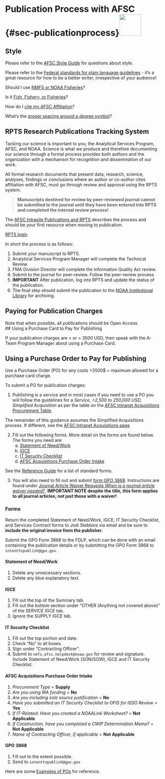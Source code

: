 # Publication Process with AFSC {#sec-publicationprocess}![](_img/contract.png){height=70}

## Style
Please refer to the [AFSC Style Guide](https://drive.google.com/file/d/0B-F6OHsoRmTkX2x6cXZ3NWwzeFE/view?resourcekey=0-PULR1VmB2gVOuSMDW-YAQA) for questions about style.

Please refer to the [Federal standards for plain language guidelines](https://www.plainlanguage.gov/media/FederalPLGuidelines.pdf) - it's a great resource for how to be a better writer, irrespective of your audience!

Should I use [NMFS or NOAA Fisheries](https://drive.google.com/file/d/0B-F6OHsoRmTkRzRlbFNXZUU2aGc/view?resourcekey=0-8ApYb_ovfYVj4pLKifk_lg)?

Is it [Fish, Fishery, or Fisheries](https://sites.google.com/noaa.gov/myafsc/communications/publications-and-rpts/sorting-fish)?

How do I [cite my AFSC Affiliation](https://sites.google.com/noaa.gov/myafsc/communications/publications-and-rpts/citing-affiliation)?

What's the [proper spacing around a degree symbol](https://techwritertemplates.com/documentation/reference/spacing-the-degree-symbol/)?


## RPTS Research Publications Tracking System
Tacking our science is important to you, the Analytical Services Program, AFSC, and NOAA. Science is what we produce and therefore documenting our science through a formal process provides both authors and the organization with a mechanism for recognition and dissemination of our work.

All formal research documents that present data, research, science, analyses, findings or conclusions where an author or co-author cites affiliation with AFSC, must go through review and approval using the RPTS system.

>**Manuscripts destined for review by peer-reviewed journal cannot be submitted to the journal until they have been entered into RPTS and completed the internal review process!**

The [AFSC Intrasite Publications and RPTS](https://sites.google.com/noaa.gov/myafsc/communications/publications-and-rpts) describes the process and should be your first resource when moving to publication.

[RPTS login](https://apps-st.fisheries.noaa.gov/rpts/#view=login)

In short the process is as follows:

  1. Submit your manuscript to RPTS.    
  2. Analytical Services Program Manager will complete the Technical Review.    
  3. FMA Division Director will complete the Information Quality Act review.    
  4. Submit to the journal for peer-review.  Follow the peer-review process.    
  5. **IMPORTANT** After publication, log into RPTS and update the status of the publication.    
  6. The final step should submit the publication to the [NOAA Institutional Library](https://repository.library.noaa.gov/welcome) for archiving.

## Paying for Publication Charges
Note that when possible, all publications should be Open Access.  
## Using a Purchase Card to Pay for Publishing

If your publication charges are < or = 3500 USD, then speak with the A-Team Program Manager about using a Purchase Card.

## Using a Purchase Order to Pay for Publishing

Use a Purchase Order (PO) for any costs >3500$ = maximum allowed for a purchase card charge.

To submit a PO for publication charges:

1. Publishing is a service and in most cases if you need to use a PO you will follow the guidelines for a *Service, >2,500 to 250,000 USD, Simplified Acquisition* as per the table on the [AFSC Intranet Acquisitions Procurement Table](https://sites.google.com/noaa.gov/myafsc/budget-acquisitions/acquisition#:~:text=acquisitions%40noaa.gov-,Procurement%20Table,-*%20Specific%20AFSC%20Purchase).

The remainder of this guidance assumes the Simplified Acquisitions process.  If different, see the [AFSC Intranet Acquisitions page](https://sites.google.com/noaa.gov/myafsc/budget-acquisitions/acquisition)

2. Fill out the following forms. More detail on the forms are found below. The forms you need are:    
    a. [Statement of Need/Work](https://docs.google.com/document/d/1XzYkUVyrFEs02QDO8Zc2RQc9nGSKLIARZnUcLFFoIg0/edit?tab=t.0#heading=h.3d0vs5m24hdd)    
    b. [IGCE](https://docs.google.com/spreadsheets/d/1bbqGPShcjNeFhbq_aD8tXLihMvkB4Zz3/edit?gid=1152544175#gid=1152544175)    
    c. [IT Security Checklist](https://drive.google.com/file/d/10660Y07dE5Ero1Nw-1qvcSujpUoIyg9c/edit)    
    d. [AFSC Acquisitions Purchase Order Intake](https://docs.google.com/forms/d/e/1FAIpQLSe1U8OoVXR8L2wxalDCD0YYrBz-af8fnZsIkjut4cu5D8HZEw/viewf)    

 See the [Reference Guide](https://docs.google.com/document/d/1DqBYIpfb0NHYSbEzMdtyxJSGk4AU9vnd9L4gKkFLZ1E/edit?tab=t.0) for a list of standard forms.
 
3. You will also need to fill out and submit [form GPO 3868](https://www.gpo.gov/docs/default-source/forms-standards-pdf-files/3868.pdf?sfvrsn=2). Instructions are found under [Journal Article Waiver Requests *When is a journal article waiver needed?*](https://sites.google.com/noaa.gov/myafsc/communications/publications-and-rpts). **IMPORTANT NOTE despite the title, this form applies to all journal articles, not just those with a waiver!**

### Forms
Return the completed Statement of Need/Work, IGCE, IT Security Checklist, and Services Contract forms to Jodi Stebbins via email and be sure to **include the original invoice from the publisher**.    

Submit the GPO Form 3868 to the FDLP, which can be done with an email containing the publication details or by submitting the GPO Form 3868 to `intenttopublish@gpo.gov`.

#### Statement of Need/Work
1. Delete any unnecessary sections.    
2. Delete any blue explanatory text.    

#### IGCE
1. Fill out the top of the Summary tab.    
2. Fill out the bottom section under "OTHER (Anything not covered above)" of the SERVICE IGCE tab.    
3. Ignore the SUPPLY IGCE tab.    

#### IT Security Checklist
1. Fill out the top portion and date.    
2. Check "No" to all boxes.    
3. Sign under "Contracting Officer".    
4. Submit to `nmfs.afsc.helpdesk@noaa.gov` for review and signature. Include Statement of Need/Work (SON/SOW), IGCE and IT Security Checklist.

#### AFSC Acquisitions Purchase Order Intake
1. *Procurement Type* = **Supply**    
2. *Are you using IRA funding* = **No**    
3. *Are you including sole source justification* = **No**    
4. *Have you submitted an IT Security Checklist to OFIS for ISSO Review* = **Yes**    
5. *If IT-Related: Have you created a NOAALink Worksheet?* = **Not Applicable**    
6. *If Construction, have you completed a CWIP Determination Memo?* = **Not Applicable**    
7. *Name of Contracting Officer, if applicable* = **Not Applicable**    


#### GPO 3868
1. Fill out to the extent possible.    
2. Send to `intenttopublish@gpo.gov`

Here are some [Examples of POs](https://docs.google.com/document/d/1KA2czkPN3oFoXhVvGTtOBI82wJ7FZEKfUshh0CarK7M/edit?tab=t.0) for reference.
  


